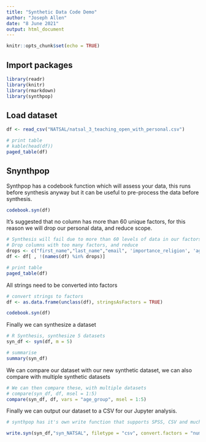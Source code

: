 ```yaml
---
title: "Synthetic Data Code Demo"
author: "Joseph Allen"
date: "8 June 2021"
output: html_document
---
```


```r
knitr::opts_chunk$set(echo = TRUE)
```



## Import packages
```r
library(readr)
library(knitr)
library(rmarkdown)
library(synthpop)
```


## Load dataset
```r
df <- read_csv("NATSAL/natsal_3_teaching_open_with_personal.csv")

# print table
# kable(head(df))
paged_table(df)
```


## Snynthpop
Synthpop has a codebook function which will assess your data, this runs before synthesis anyway but it can be useful to pre-process the data before synthesis.


``` r
codebook.syn(df)
```


It's suggested that no column has more than 60 unique factors, for this reason we will drop our personal data, and reduce scope.
``` r
# Synthesis will fail due to more than 60 levels of data in our factors
# Drop columns with too many factors, and reduce
drops <- c("first_name","last_name","email", 'importance_religion', 'age_at_first_child')
df <- df[ , !(names(df) %in% drops)]

# print table
paged_table(df)
```

All strings need to be converted into factors
``` r
# convert strings to factors
df <- as.data.frame(unclass(df), stringsAsFactors = TRUE)

codebook.syn(df)
```

Finally we can synthesize a dataset
``` r
# R Synthesis, synthesize 5 datasets
syn_df <- syn(df, m = 5)

# summarise
summary(syn_df)
```

We can compare our dataset with our new synthetic dataset, we can also compare with multiple synthetic datasets
``` r
# We can then compare these, with multiple datasets
# compare(syn_df, df, msel = 1:5)
compare(syn_df, df, vars = "age_group", msel = 1:5)
```


Finally we can output our dataset to a CSV for our Jupyter analysis.
``` r
# synthpop has it's own write function that supports SPSS, CSV and much more

write.syn(syn_df,"syn_NATSAL", filetype = "csv", convert.factors = "numeric")
```

